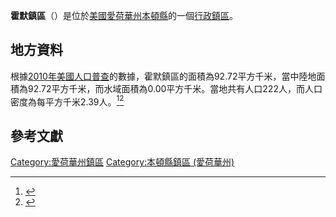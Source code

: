 {{noteTA
|G1=USState
|G2=地名
|G3=Unit
}}
{{Infobox settlement
|official_name            = 霍默鎮區
|native_name = Homer Township
|settlement_type          = [[行政鎮區|行政鎮區]]
|image_skyline            = 
|imagesize                = 
|image_map                = Map highlighting Homer Township, Benton County, Iowa.svg
|mapsize                  = 250px
|pushpin_map  =USA Iowa
|pushpin_label = 霍默鎮區
|pushpin_label_position   = top
|pushpin_map_caption      = 霍默鎮區在愛荷華州的位置
|subdivision_type         = [[世界政區索引|國家]]
|subdivision_type1        = [[美国州份|州份]]
|subdivision_type2        = [[愛荷華州行政区划|縣]]
|subdivision_name         = [[美国|美国]]
|subdivision_name1        = [[愛荷華州|愛荷華州]]
|subdivision_name2        = [[本頓縣_(愛荷華州)|本頓縣]]
|elevation_ft             = 915
|elevation_m              = 279
|timezone                 = [[北美中部時區|北美中部時區]]
|area_total_km2           = 92.72
|area_land_km2            = 92.72
|area_water_km2           = 0.00
|area_total_sq_mi         = 
|area_land_sq_mi          = 
|area_water_sq_mi         = 
|population_as_of         = [[2010年美國人口普查|2010]]
|population_footnotes     = 
|population_total         = 222
|population_density_km2   = auto
|population_density_sq_mi = auto
|utc_offset               = -6
|coordinates              = {{coord|42|04|25|N|92|13|55|W|type:city_region:US-AL_source:GNS-enwiki|display=inline,title}}
| coor_pinpoint           = 
| coordinates_footnotes   = 
|timezone_DST             = CDT
|utc_offset_DST           = -5
|postal_code_type         = [[美國郵區編號|郵區編號]]
|postal_code              = 52224, 52225, 52229, 52249
|area_code                = {{link-en|电话区号319|Area code 319|319}}
|blank_name = [[地名信息系统|GNIS ID]]
|blank_info = 468049
}}
'''霍默鎮區'''（{{lang-en|Homer Township}}）是位於[[美國|美國]][[愛荷華州|愛荷華州]][[本頓縣_(愛荷華州)|本頓縣]]的一個[[行政鎮區|行政鎮區]]。

== 地方資料 ==
根據[[2010年美國人口普查|2010年美國人口普查]]的數據，霍默鎮區的面積為92.72平方千米，當中陸地面積為92.72平方千米，而水域面積為0.00平方千米。當地共有人口222人，而人口密度為每平方千米2.39人。<ref name="GR8">{{cite web|url=http://factfinder2.census.gov|publisher=[[美国人口调查局|美国人口调查局]]|accessdate=2011-05-14|title=American FactFinder|archive-date=2011-07-26|archive-url=https://web.archive.org/web/20110726025515/http://factfinder2.census.gov/|dead-url=no}}</ref><ref>{{cite web|url=https://www.citypopulation.de/en/usa/iowa/admin/|title=USA: Iowa (Counties and Townships) - City Population}}</ref>

== 參考文獻 ==
{{reflist}}

{{本頓縣 (愛荷華州)}}

{{DEFAULTSORT:Homer Township}}
[[Category:愛荷華州鎮區|Category:愛荷華州鎮區]]
[[Category:本頓縣鎮區_(愛荷華州)|Category:本頓縣鎮區 (愛荷華州)]]

{{Iowa-geo-stub}}